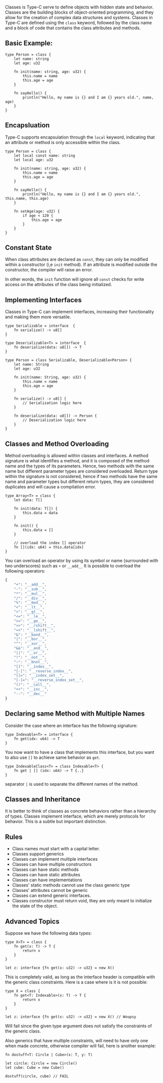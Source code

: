 Classes is Type-C serve to define objects with hidden state and behavior. Classes are the building blocks of object-oriented programming,
and they allow for the creation of complex data structures and systems. Classes in Type-C are defined using the `class` keyword,
followed by the class name and a block of code that contains the class attributes and methods.

## Basic Example:

```tc
type Person = class {
    let name: string
    let age: u32

    fn init(name: string, age: u32) {
        this.name = name
        this.age = age
    }

    fn sayHello() {
        println("Hello, my name is {} and I am {} years old.", name, age)
    }
}
```

## Encapsluation
Type-C supports encapsulation through the `local` keyword, indicating that an attribute or method is only accessible within the class.

```tc
type Person = class {
    let local const name: string
    let local age: u32

    fn init(name: string, age: u32) {
        this.name = name
        this.age = age
    }

    fn sayHello() {
        println("Hello, my name is {} and I am {} years old.", this.name, this.age)
    }

    fn setAge(age: u32) {
        if age < 120 {
            this.age = age
        }
    }
}
```
## Constant State
When class attributes are declared as `const`, they can only be modified within a constructor (i,e `init` method).
If an attribute is modified outside the constructor, the compiler will raise an error.

In other words, the `init` function will ignore all `const` checks for write access on the attributes of the class
being initialized.

## Implementing Interfaces
Classes in Type-C can implement interfaces, increasing their functionality and making them more versatile.

```tc
type Serializable = interface  {
    fn serialize() -> u8[]
}

type Deserializable<T> = interface  {
    fn deserialize(data: u8[]) -> T
}

type Person = class Serializable, Deserializable<Person> {
    let name: String
    let age: u32

    fn init(name: String, age: u32) {
        this.name = name
        this.age = age
    }

    fn serialize() -> u8[] {
        // Serialization logic here
    }

    fn deserialize(data: u8[]) -> Person {
        // Deserialization logic here
    }
}
```

## Classes and Method Overloading
Method overloading is allowed within classes and interfaces. A method signature is what identifies a method, and it is composed of the method name
and the types of its parameters. Hence, two methods with the same name but different parameter types are considered overloaded.
Return type within the signature is not considered, hence if two methods have the same name and parameter types but different return types,
they are considered duplicates and will cause a compilation error.

```tc
type Array<T> = class {
    let data: T[]

    fn init(data: T[]) {
        this.data = data
    }

    fn init() {
        this.data = []
    }

    // overload the index [] operator
    fn [](idx: u64) = this.data[idx]
}
```
You can overload an operator by using its symbol or name (surrounded with two underscores) such as `+` or `__add__`
It is possible to overload the following operators:
```ts
{
    "+": "__add__",
    "-": "__sub__",
    "*": "__mul__",
    "/": "__div__",
    "%": "__mod__",
    "<": "__lt__",
    ">": "__gt__",
    "<=": "__le__",
    ">=": "__ge__",
    ">>": "__rshift__",
    "<<": "__lshift__",
    "&": "__band__",
    "|": "__bor__",
    "^": "__xor__",
    "&&": "__and__",
    "||": "__or__",
    "!": "__not__",
    "~": "__bnot__",
    "[]": "__index__",
    "[-]": "__reverse_index__",
    "[]=": "__index_set__",
    "[-]=": "__reverse_index_set__",
    "()": "__call__",
    "++": "__inc__",
    "--": "__dec__"
}
```

## Declaring same Method with Multiple Names
Consider the case where an interface has the following signature:
```tc
type Indexable<T> = interface {
    fn get(idx: u64) -> T
}
```

You now want to have a class that implements this interface, but you want to also use `[]` to achieve same behavior as `get`.

```tc
type IndexableClass<T> = class Indexable<T> {
    fn get | [] (idx: u64) -> T {..}
}
```

separator `|` is used to separate the different names of the method.


## Classes and Inheritance
It is better to think of classes as concrete behaviors rather than a hierarchy of types.
Classes implement interface, which are merely protocols for behavior. This is a subtle but important distinction.

## Rules
- Class names must start with a capital letter.
- Classes support generics
- Classes can implement multiple interfaces
- Classes can have multiple constructors
- Classes can have static methods
- Classes can have static attributes
- Classes can have implementations
- Classes' static methods cannot use the class generic type
- Classes' attributes cannot be generic
- Classes can extend generic interfaces.
- Classes constructor must return void, they are only meant to initialize the state of the object.

## Advanced Topics

Suppose we have the following data types:

```tc
type X<T> = class {
    fn get(x: T) -> T {
        return x
    }
}

let z: interface {fn get(x: u32) -> u32} = new X()
```

This is completely valid, as long as the interface header is compatible with the generic class constraints. Here is a case where is it is not possible:

```tc
type X = class {
    fn get<T: Indexable>(x: T) -> T {
        return x
    }
}

let z: interface {fn get(x: u32) -> u32} = new X() // Woupsy
```

Will fail since the given type argument does not satisfy the constraints of the generic class.

Also generics that have multiple constraints, will need to have only one when made concrete, otherwise compiler will fail, here is another example:

```tc
fn dostuff<T: Circle | Cube>(x: T, y: T)

let circle: Circle = new Circle()
let cube: Cube = new Cube()

dostuff(circle, cube) // FAIL
```
